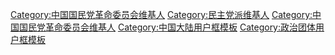 {{Userbox
  |id= 民革
  |id-c= #FFFFFF
  |info= 这个用户是'''[[中国国民党革命委员会]]'''的党员。
  |info-c= #78C0FF
  |info-s= 9
  |border-c= blue
}}

<includeonly>[[Category:中国国民党革命委员会维基人]]</includeonly>
<noinclude>
[[Category:民主党派维基人]]
[[Category:中国国民党革命委员会维基人]]
[[Category:中国大陆用户框模板]]
[[Category:政治团体用户框模板]]
</noinclude>